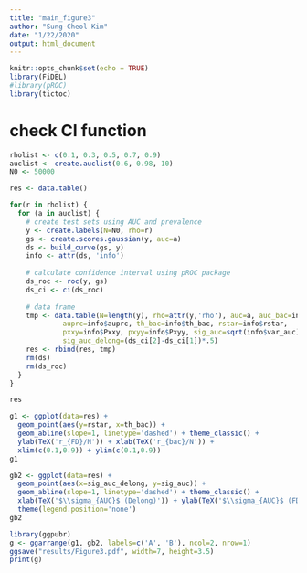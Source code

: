 ```yaml
---
title: "main_figure3"
author: "Sung-Cheol Kim"
date: "1/22/2020"
output: html_document
---
```


```r
knitr::opts_chunk$set(echo = TRUE)
library(FiDEL)
#library(pROC)
library(tictoc)
```

# check CI function

```r
rholist <- c(0.1, 0.3, 0.5, 0.7, 0.9)
auclist <- create.auclist(0.6, 0.98, 10)
N0 <- 50000

res <- data.table()

for(r in rholist) {
  for (a in auclist) {
    # create test sets using AUC and prevalence
    y <- create.labels(N=N0, rho=r)
    gs <- create.scores.gaussian(y, auc=a)
    ds <- build_curve(gs, y)
    info <- attr(ds, 'info')
    
    # calculate confidence interval using pROC package
    ds_roc <- roc(y, gs)
    ds_ci <- ci(ds_roc)
    
    # data frame
    tmp <- data.table(N=length(y), rho=attr(y,'rho'), auc=a, auc_bac=info$auc_bac,
             auprc=info$auprc, th_bac=info$th_bac, rstar=info$rstar, 
             pxxy=info$Pxxy, pxyy=info$Pxyy, sig_auc=sqrt(info$var_auc), 
             sig_auc_delong=(ds_ci[2]-ds_ci[1])*.5)
    res <- rbind(res, tmp)
    rm(ds)
    rm(ds_roc)
  }
}

res
```

```r
g1 <- ggplot(data=res) +
  geom_point(aes(y=rstar, x=th_bac)) + 
  geom_abline(slope=1, linetype='dashed') + theme_classic() +
  ylab(TeX('r_{FD}/N')) + xlab(TeX('r_{bac}/N')) + 
  xlim(c(0.1,0.9)) + ylim(c(0.1,0.9))
g1
```

```r
gb2 <- ggplot(data=res) + 
  geom_point(aes(x=sig_auc_delong, y=sig_auc)) + 
  geom_abline(slope=1, linetype='dashed') + theme_classic() + 
  xlab(TeX('$\\sigma_{AUC}$ (Delong)')) + ylab(TeX('$\\sigma_{AUC}$ (FD)')) + 
  theme(legend.position='none')
gb2
```

```r
library(ggpubr)
g <- ggarrange(g1, gb2, labels=c('A', 'B'), ncol=2, nrow=1)
ggsave("results/Figure3.pdf", width=7, height=3.5)
print(g)
```

